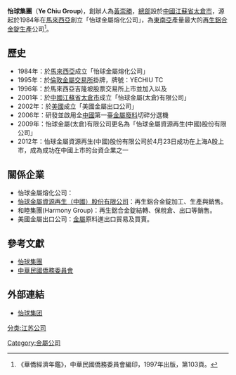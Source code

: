 {{Infobox_Company
| company_name     = 怡球集團
| company_name_en  = Ye Chiu Group
| company_logo     =
| company_type     =
| market_information =
| company_slogan   = 忠誠、負責、高效、創新
| foundation       = 1984年
| location         = {{CHN}}<br/>[[中國|中國]][[江蘇省|江蘇省]][[太倉市|太倉市]][[浮橋鎮|浮橋鎮]][[滬浮璜公路|滬浮璜公路]]88號
| key_people       = [[黃崇勝|黃崇勝]]
| industry         = 有色金屬製造業
| products         = 再生鋁合金錠
| revenue          = 
| operating_income = 
| net_income       =
| num_employees    = 
| homepage         = [http://www.yechiu.com/ www.yechiu.com]
}}

'''怡球集團'''（'''Ye Chiu Group''')，創辦人為[[黃崇勝|黃崇勝]]，[[總部|總部]]設於[[中國|中國]][[江蘇省|江蘇省]][[太倉市|太倉市]]，源起於1984年在[[馬來西亞|馬來西亞]]創立「怡球金屬熔化公司」，為[[東南亞|東南亞]]產量最大的[[再生鋁|再生鋁]][[合金錠|合金錠]][[生產|生產]]公司<ref>《華僑經濟年鑑》，中華民國僑務委員會編印，1997年出版，第103頁。</ref>。

== 歷史 ==
* 1984年：於[[馬來西亞|馬來西亞]]成立「怡球金屬熔化公司」
* 1995年：於[[倫敦金屬交易所|倫敦金屬交易所]]掛牌，牌號：YECHIU TC
* 1996年：於馬來西亞吉隆坡股票交易所上市並加入{{Link-en|歐洲廢料循環協會|Bureau of International Recycling}}以及{{Link-en|美國廢料再生工業協會|Institute of Scrap Recycling Industries}}
* 2001年：於[[中國|中國]][[江蘇省|江蘇省]][[太倉市|太倉市]]成立「怡球金屬(太倉)有限公司」
* 2002年：於[[美國|美國]]成立「美國金屬出口公司」
* 2006年：研發並啟用全[[中國|中國]]第一臺[[金屬|金屬]][[廢料|廢料]]切碎分選機
* 2009年：怡球金屬(太倉)有限公司更名為「怡球金屬資源再生(中國)股份有限公司」
* 2012年：怡球金屬資源再生(中國)股份有限公司於4月23日成功在上海A股上市，成為成功在中國上市的台資企業之一

== 關係企業 ==
* 怡球金屬熔化公司：
* [[怡球金屬資源再生（中國）股份有限公司|怡球金屬資源再生（中國）股份有限公司]]：再生鋁合金錠加工、生產與銷售。
* 和睦集團(Harmony Group)：再生鋁合金錠結轉、保稅倉、出口等銷售。
* 美國金屬出口公司：[[金屬|金屬]]原料進出口貿易及買賣。

== 參考文獻 ==
{{reflist}}
* [http://www.yechiu.com 怡球集團] {{Wayback|url=http://www.yechiu.com/ |date=20200225125508 }}
* [http://www.ocac.gov.tw/public/dep3public.asp?selno=2309&no=2309 中華民國僑務委員會]{{dead link|date=2018年2月 |bot=InternetArchiveBot |fix-attempted=yes }}

== 外部連結 ==
* [http://www.yechiu.com 怡球集团] {{Wayback|url=http://www.yechiu.com/ |date=20200225125508 }}

[[分类:江苏公司|分类:江苏公司]]
[[Category:金屬公司|Category:金屬公司]]